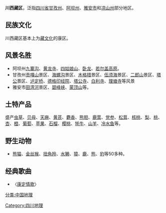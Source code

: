 '''川西藏区'''，泛指[[四川省|四川省]][[甘孜州|甘孜州]]、[[阿坝州|阿坝州]]、[[雅安市|雅安市]]和[[凉山州|凉山州]]部分地区。

== 民族文化 ==
川西藏区基本上为[[藏文化|藏文化]]的康区。

== 风景名胜 ==
* 阿坝州[[九寨沟|九寨沟]]、[[黄龙寺|黄龙寺]]、[[四姑娘山|四姑娘山]]、[[卧龙|卧龙]]、[[若尔盖高原|若尔盖高原]]。
* 甘孜州[[贡嘎山|贡嘎山]]景区、[[海螺沟|海螺沟]]景区、[[木格措|木格措]]景区、[[伍须海|伍须海]]景区、[[二郎山|二郎山]]景区、[[塔公|塔公]]景区、[[泸定桥|泸定桥]]、[[德格印经院|德格印经院]]、[[塔公寺|塔公寺]]、[[白利寺|白利寺]]、[[理塘寺|理塘寺]]等风景
* 雅安市[[田湾河|田湾河]]景区、[[碧峰峡|碧峰峡]]、[[蒙顶山|蒙顶山]]等。

== 土特产品 ==
盛产[[虫草|虫草]]、[[贝母|贝母]]、[[天麻|天麻]]、[[黄芪|黄芪]]、[[麝香|麝香]]、[[熊胆|熊胆]]、[[鹿茸|鹿茸]]、[[党参|党参]]、[[松茸|松茸]]、[[核桃|核桃]]、[[梨|梨]]、[[桃|桃]]、[[杏|杏]]、[[橙|橙]]、[[葡萄|葡萄]]、[[苹果|苹果]]、[[石榴|石榴]]、[[樱桃|樱桃]]、[[牦牛|牦牛]]、[[山羊|山羊]]、[[冷水鱼|冷水鱼]]等。

== 野生动物 ==
* [[熊猫|熊猫]]、[[金丝猴|金丝猴]]、[[扭角羚|扭角羚]]、[[水獭|水獭]]、[[獐|獐]]、[[鹿|鹿]]、[[熊|熊]]、[[豹|豹]]等50多种。

== 经典歌曲 ==
*〈[[康定情歌|康定情歌]]〉

[[Category:四川地理|Category:四川地理]]
[[分类:中国地理|分类:中国地理]]